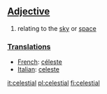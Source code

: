 ==[[Adjective]]==

# relating to the [[sky]] or [[space]]

=== [[Translation]]s ===

*[[French]]: [[céleste]]
*[[Italian]]: [[celeste]]

[[it:celestial]]
[[pl:celestial]]
[[fi:celestial]]